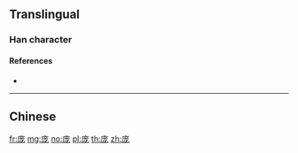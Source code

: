 {{character info/new}}
{{also|龐}}
==Translingual==

===Han character===
{{Han char|rn=53|rad=广|as=05|sn=8|four=|canj=IIKP|ids=⿸广龙}}

====References====
* {{Han ref|kx=0345.081|hdz=20876.050|uh=5E9E|ud=24222}}

----

==Chinese==
{{zh-see|龐}}

[[fr:庞]]
[[mg:庞]]
[[no:庞]]
[[pl:庞]]
[[th:庞]]
[[zh:庞]]
